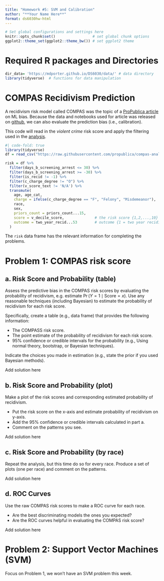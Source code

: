 ```yaml
---
title: "Homework #5: SVM and Calibration" 
author: "**Your Name Here**"
format: ds6030hw-html
---
```


```r
# Set global configurations and settings here
knitr::opts_chunk$set()                 # set global chunk options
ggplot2::theme_set(ggplot2::theme_bw()) # set ggplot2 theme
```

# Required R packages and Directories {.unnumbered .unlisted}

```r
dir_data= 'https://mdporter.github.io/DS6030/data/' # data directory
library(tidyverse)  # functions for data manipulation  
```


# COMPAS Recidivism Prediction

A recidivism risk model called COMPAS was the topic of a [ProPublica article](https://www.propublica.org/article/machine-bias-risk-assessments-in-criminal-sentencing/) on ML bias. Because the data and notebooks used for article was released on [github](https://github.com/propublica/compas-analysis), we can also evaluate the prediction bias (i.e., calibration). 

This code will read in the *violent crime* risk score and apply the filtering used in the [analysis](https://github.com/propublica/compas-analysis/blob/master/Compas%20Analysis.ipynb).
```r
#| code-fold: true
library(tidyverse)
df = read_csv("https://raw.githubusercontent.com/propublica/compas-analysis/master/compas-scores-two-years-violent.csv")

risk = df %>% 
  filter(days_b_screening_arrest <= 30) %>%
  filter(days_b_screening_arrest >= -30) %>% 
  filter(is_recid != -1) %>%
  filter(c_charge_degree != "O") %>%
  filter(v_score_text != 'N/A') %>% 
  transmute(
    age, age_cat,
    charge = ifelse(c_charge_degree == "F", "Felony", "Misdemeanor"),
    race,
    sex,                 
    priors_count = priors_count...15,
    score = v_decile_score,              # the risk score {1,2,...,10}
    outcome = two_year_recid...53        # outcome {1 = two year recidivate}
  )
```

The `risk` data frame has the relevant information for completing the problems.



# Problem 1: COMPAS risk score


## a. Risk Score and Probability (table)

Assess the predictive bias in the COMPAS risk scores by evaluating the probability of recidivism, e.g. estimate $\Pr(Y = 1 \mid \text{Score}=x)$. Use any reasonable techniques (including Bayesian) to estimate the probability of recidivism for each risk score. 

Specifically, create a table (e.g., data frame) that provides the following information:

- The COMPASS risk score.
- The point estimate of the probability of recidivism for each risk score.
- 95% confidence or credible intervals for the probability (e.g., Using normal theory, bootstrap, or Bayesian techniques).

Indicate the choices you made in estimation (e.g., state the prior if you used Bayesian methods).

::: {.callout-note title="Solution"}
Add solution here
:::

## b. Risk Score and Probability (plot)

Make a plot of the risk scores and corresponding estimated probability of recidivism. 

- Put the risk score on the x-axis and estimate probability of recidivism on y-axis.
- Add the 95% confidence or credible intervals calculated in part a.
- Comment on the patterns you see. 

::: {.callout-note title="Solution"}
Add solution here
:::

## c. Risk Score and Probability (by race)

Repeat the analysis, but this time do so for every race. Produce a set of plots (one per race) and comment on the patterns. 

::: {.callout-note title="Solution"}
Add solution here
:::

## d. ROC Curves

Use the raw COMPAS risk scores to make a ROC curve for each race. 

- Are the best discriminating models the ones you expected? 
- Are the ROC curves helpful in evaluating the COMPAS risk score? 

::: {.callout-note title="Solution"}
Add solution here
:::


# Problem 2: Support Vector Machines (SVM)

Focus on Problem 1, we won't have an SVM problem this week.
